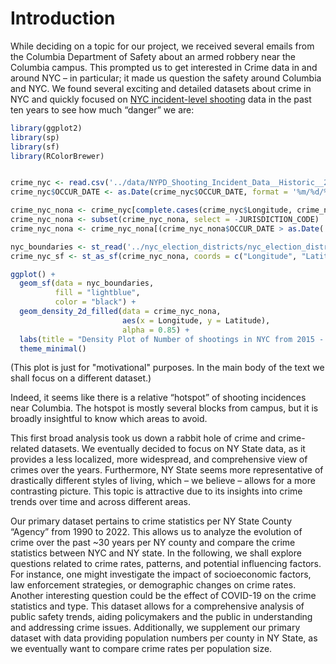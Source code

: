 # Introduction


<!-- 

Explain why you chose this topic, and the questions you are interested in studying. Provide context for readers who are not familiar with the topic.

(suggested: 1 page) 

-->


While deciding on a topic for our project, we received several emails from the Columbia Department of Safety about an armed robbery near the Columbia campus. This prompted us to get interested in Crime data in and around NYC – in particular; it made us question the safety around Columbia and NYC. We found several exciting and detailed datasets about crime in NYC and quickly focused on [NYC incident-level shooting](https://data.cityofnewyork.us/Public-Safety/NYPD-Shooting-Incident-Data-Historic-/833y-fsy8) data in the past ten years to see how much “danger” we are:




```r

library(ggplot2)
library(sp)
library(sf)
library(RColorBrewer)


crime_nyc <- read.csv('../data/NYPD_Shooting_Incident_Data__Historic__20231124.csv')
crime_nyc$OCCUR_DATE <- as.Date(crime_nyc$OCCUR_DATE, format = '%m/%d/%Y')

crime_nyc_nona <- crime_nyc[complete.cases(crime_nyc$Longitude, crime_nyc$Latitude), ]
crime_nyc_nona <- subset(crime_nyc_nona, select = -JURISDICTION_CODE)
crime_nyc_nona <- crime_nyc_nona[(crime_nyc_nona$OCCUR_DATE > as.Date('2015-01-01')), ]

nyc_boundaries <- st_read('../nyc_election_districts/nyc_election_districts.shp')
crime_nyc_sf <- st_as_sf(crime_nyc_nona, coords = c("Longitude", "Latitude"), crs = 4326)

ggplot() +
  geom_sf(data = nyc_boundaries, 
          fill = "lightblue",
          color = "black") +
  geom_density_2d_filled(data = crime_nyc_nona, 
                         aes(x = Longitude, y = Latitude),
                         alpha = 0.85) +
  labs(title = "Density Plot of Number of shootings in NYC from 2015 - 2022") +
  theme_minimal()

```
(This plot is just for \"motivational\" purposes. In the main body of the text we shall focus on a different dataset.)

Indeed, it seems like there is a relative “hotspot” of shooting incidences near Columbia. The hotspot is mostly several blocks from campus, but it is broadly insightful to know which areas to avoid.

This first broad analysis took us down a rabbit hole of crime and crime-related datasets. We eventually decided to focus on NY State data, as it provides a less localized, more widespread, and comprehensive view of crimes over the years. Furthermore, NY State seems more representative of drastically different styles of living, which – we believe – allows for a more contrasting picture. This topic is attractive due to its insights into crime trends over time and across different areas.

Our primary dataset pertains to crime statistics per NY State County “Agency” from 1990 to 2022. This allows us to analyze the evolution of crime over the past ~30 years per NY county and compare the crime statistics between NYC and NY state. In the following, we shall explore questions related to crime rates, patterns, and potential influencing factors. For instance, one might investigate the impact of socioeconomic factors, law enforcement strategies, or demographic changes on crime rates. Another interesting question could be the effect of COVID-19 on the crime statistics and type. This dataset allows for a comprehensive analysis of public safety trends, aiding policymakers and the public in understanding and addressing crime issues. Additionally, we supplement our primary dataset with data providing population numbers per county in NY State, as we eventually want to compare crime rates per population size.

<!--
#https://data.ny.gov/Government-Finance/Annual-Population-Estimates-for-New-York-State-and/krt9-ym2k
-->
